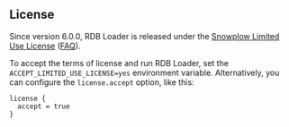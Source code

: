 ## License

Since version 6.0.0, RDB Loader is released under the [Snowplow Limited Use License](https://docs.snowplow.io/limited-use-license-1.0/) ([FAQ](/docs/resources/limited-use-license-faq/index.md)).

To accept the terms of license and run RDB Loader, set the `ACCEPT_LIMITED_USE_LICENSE=yes` environment variable. Alternatively, you can configure the `license.accept` option, like this:

```hcl
license {
  accept = true
}
```
